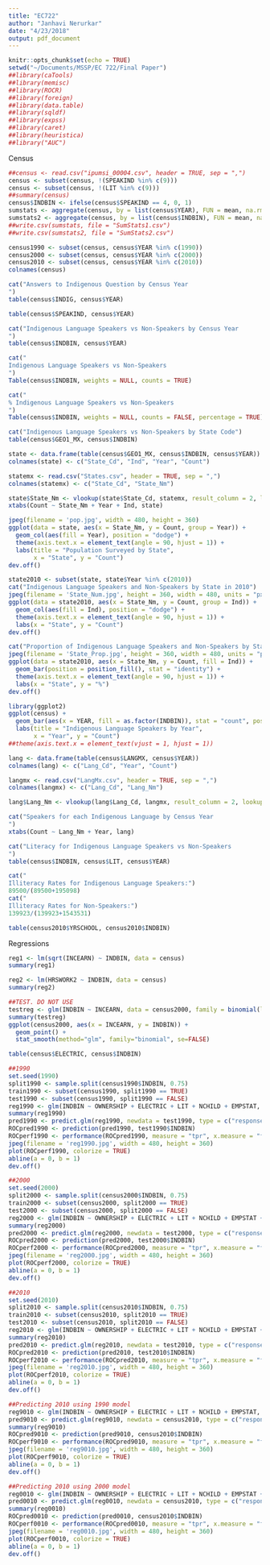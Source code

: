 ```yaml
---
title: "EC722"
author: "Janhavi Nerurkar"
date: "4/23/2018"
output: pdf_document
---
```


```r
knitr::opts_chunk$set(echo = TRUE)
setwd("~/Documents/MSSP/EC 722/Final Paper")
##library(caTools)
##library(memisc)
##library(ROCR)
##library(foreign)
##library(data.table)
##library(sqldf)
##library(expss)
##library(caret)
##library(heuristica)
##library("AUC")
```


Census
```r
##census <- read.csv("ipumsi_00004.csv", header = TRUE, sep = ",")
census <- subset(census, !(SPEAKIND %in% c(9)))
census <- subset(census, !(LIT %in% c(9)))
##summary(census)
census$INDBIN <- ifelse(census$SPEAKIND == 4, 0, 1)
sumstats <- aggregate(census, by = list(census$YEAR), FUN = mean, na.rm = TRUE)
sumstats2 <- aggregate(census, by = list(census$INDBIN), FUN = mean, na.rm = TRUE)
##write.csv(sumstats, file = "SumStats1.csv")
##write.csv(sumstats2, file = "SumStats2.csv")

census1990 <- subset(census, census$YEAR %in% c(1990))
census2000 <- subset(census, census$YEAR %in% c(2000))
census2010 <- subset(census, census$YEAR %in% c(2010))
colnames(census)
```


```r
cat("Answers to Indigenous Question by Census Year
")
table(census$INDIG, census$YEAR)

table(census$SPEAKIND, census$YEAR)
```

```r
cat("Indigenous Language Speakers vs Non-Speakers by Census Year
")
table(census$INDBIN, census$YEAR)

cat("
Indigenous Language Speakers vs Non-Speakers
")
Table(census$INDBIN, weights = NULL, counts = TRUE)

cat("
% Indigenous Language Speakers vs Non-Speakers
")
Table(census$INDBIN, weights = NULL, counts = FALSE, percentage = TRUE)
```

```r
cat("Indigenous Language Speakers vs Non-Speakers by State Code")
table(census$GEO1_MX, census$INDBIN)

state <- data.frame(table(census$GEO1_MX, census$INDBIN, census$YEAR))
colnames(state) <- c("State_Cd", "Ind", "Year", "Count")

statemx <- read.csv("States.csv", header = TRUE, sep = ",")
colnames(statemx) <- c("State_Cd", "State_Nm")

state$State_Nm <- vlookup(state$State_Cd, statemx, result_column = 2, lookup_column = 1)
xtabs(Count ~ State_Nm + Year + Ind, state)
```

```r
jpeg(filename = 'pop.jpg', width = 480, height = 360)
ggplot(data = state, aes(x = State_Nm, y = Count, group = Year)) +
  geom_col(aes(fill = Year), position = "dodge") +
  theme(axis.text.x = element_text(angle = 90, hjust = 1)) +
  labs(title = "Population Surveyed by State",
       x = "State", y = "Count")
dev.off()
```


```r
state2010 <- subset(state, state$Year %in% c(2010))
cat("Indigenous Language Speakers and Non-Speakers by State in 2010")
jpeg(filename = 'State_Num.jpg', height = 360, width = 480, units = "px")
ggplot(data = state2010, aes(x = State_Nm, y = Count, group = Ind)) +
  geom_col(aes(fill = Ind), position = "dodge") +
  theme(axis.text.x = element_text(angle = 90, hjust = 1)) +
  labs(x = "State", y = "Count")
dev.off()
```
```r
cat("Proportion of Indigenous Language Speakers and Non-Speakers by State in 2010")
jpeg(filename = 'State_Prop.jpg', height = 360, width = 480, units = "px")
ggplot(data = state2010, aes(x = State_Nm, y = Count, fill = Ind)) +
  geom_bar(position = position_fill(), stat = "identity") +
  theme(axis.text.x = element_text(angle = 90, hjust = 1)) +
  labs(x = "State", y = "%")
dev.off()
```


```r
library(ggplot2)
ggplot(census) +
  geom_bar(aes(x = YEAR, fill = as.factor(INDBIN)), stat = "count", position = position_dodge()) +
  labs(title = "Indigenous Language Speakers by Year",
       x = "Year", y = "Count")
##theme(axis.text.x = element_text(vjust = 1, hjust = 1))
```


```r
lang <- data.frame(table(census$LANGMX, census$YEAR))
colnames(lang) <- c("Lang_Cd", "Year", "Count")

langmx <- read.csv("LangMx.csv", header = TRUE, sep = ",")
colnames(langmx) <- c("Lang_Cd", "Lang_Nm")

lang$Lang_Nm <- vlookup(lang$Lang_Cd, langmx, result_column = 2, lookup_column = 1)

cat("Speakers for each Indigenous Language by Census Year
")
xtabs(Count ~ Lang_Nm + Year, lang)
```


```r
cat("Literacy for Indigenous Language Speakers vs Non-Speakers
")
table(census$INDBIN, census$LIT, census$YEAR)

cat("
Illiteracy Rates for Indigenous Language Speakers:")
89500/(89500+195098)
cat("
Illiteracy Rates for Non-Speakers:")
139923/(139923+1543531)
```
```r
table(census2010$YRSCHOOL, census2010$INDBIN)
```

Regressions
```r
reg1 <- lm(sqrt(INCEARN) ~ INDBIN, data = census)
summary(reg1)
```

```r
reg2 <- lm(HRSWORK2 ~ INDBIN, data = census)
summary(reg2)
```

```r
##TEST. DO NOT USE
testreg <- glm(INDBIN ~ INCEARN, data = census2000, family = binomial(link = logit))
summary(testreg)
ggplot(census2000, aes(x = INCEARN, y = INDBIN)) + 
  geom_point() + 
  stat_smooth(method="glm", family="binomial", se=FALSE)

table(census$ELECTRIC, census$INDBIN)
```


```r
##1990
set.seed(1990)
split1990 <- sample.split(census1990$INDBIN, 0.75)
train1990 <- subset(census1990, split1990 == TRUE)
test1990 <- subset(census1990, split1990 == FALSE)
reg1990 <- glm(INDBIN ~ OWNERSHIP + ELECTRIC + LIT + NCHILD + EMPSTAT, data = train1990, family = binomial(link = logit))
summary(reg1990)
pred1990 <- predict.glm(reg1990, newdata = test1990, type = c("response"))
ROCpred1990 <- prediction(pred1990, test1990$INDBIN)
ROCperf1990 <- performance(ROCpred1990, measure = "tpr", x.measure = "fpr")
jpeg(filename = 'reg1990.jpg', width = 480, height = 360)
plot(ROCperf1990, colorize = TRUE)
abline(a = 0, b = 1)
dev.off()
```

```r
##2000
set.seed(2000)
split2000 <- sample.split(census2000$INDBIN, 0.75)
train2000 <- subset(census2000, split2000 == TRUE)
test2000 <- subset(census2000, split2000 == FALSE)
reg2000 <- glm(INDBIN ~ OWNERSHIP + ELECTRIC + LIT + NCHILD + EMPSTAT + HLTHCOV + HLTHFAC, data = train2000, family = binomial(link = logit))
summary(reg2000)
pred2000 <- predict.glm(reg2000, newdata = test2000, type = c("response"))
ROCpred2000 <- prediction(pred2000, test2000$INDBIN)
ROCperf2000 <- performance(ROCpred2000, measure = "tpr", x.measure = "fpr")
jpeg(filename = 'reg2000.jpg', width = 480, height = 360)
plot(ROCperf2000, colorize = TRUE)
abline(a = 0, b = 1)
dev.off()
```


```r
##2010
set.seed(2010)
split2010 <- sample.split(census2010$INDBIN, 0.75)
train2010 <- subset(census2010, split2010 == TRUE)
test2010 <- subset(census2010, split2010 == FALSE)
reg2010 <- glm(INDBIN ~ OWNERSHIP + ELECTRIC + LIT + NCHILD + EMPSTAT + HLTHCOV + HLTHFAC, data = train2010, family = binomial(link = logit))
summary(reg2010)
pred2010 <- predict.glm(reg2010, newdata = test2010, type = c("response"))
ROCpred2010 <- prediction(pred2010, test2010$INDBIN)
ROCperf2010 <- performance(ROCpred2010, measure = "tpr", x.measure = "fpr")
jpeg(filename = 'reg2010.jpg', width = 480, height = 360)
plot(ROCperf2010, colorize = TRUE)
abline(a = 0, b = 1)
dev.off()
```
```r
##Predicting 2010 using 1990 model
reg9010 <- glm(INDBIN ~ OWNERSHIP + ELECTRIC + LIT + NCHILD + EMPSTAT, data = census1990, family = binomial(link = logit))
pred9010 <- predict.glm(reg9010, newdata = census2010, type = c("response"))
summary(reg9010)
ROCpred9010 <- prediction(pred9010, census2010$INDBIN)
ROCperf9010 <- performance(ROCpred9010, measure = "tpr", x.measure = "fpr")
jpeg(filename = 'reg9010.jpg', width = 480, height = 360)
plot(ROCperf9010, colorize = TRUE)
abline(a = 0, b = 1)
dev.off()
```

```r
##Predicting 2010 using 2000 model
reg0010 <- glm(INDBIN ~ OWNERSHIP + ELECTRIC + LIT + NCHILD + EMPSTAT + HLTHCOV + HLTHFAC, data = census2000, family = binomial(link = logit))
pred0010 <- predict.glm(reg0010, newdata = census2010, type = c("response"))
summary(reg0010)
ROCpred0010 <- prediction(pred0010, census2010$INDBIN)
ROCperf0010 <- performance(ROCpred0010, measure = "tpr", x.measure = "fpr")
jpeg(filename = 'reg0010.jpg', width = 480, height = 360)
plot(ROCperf0010, colorize = TRUE)
abline(a = 0, b = 1)
dev.off()
```

